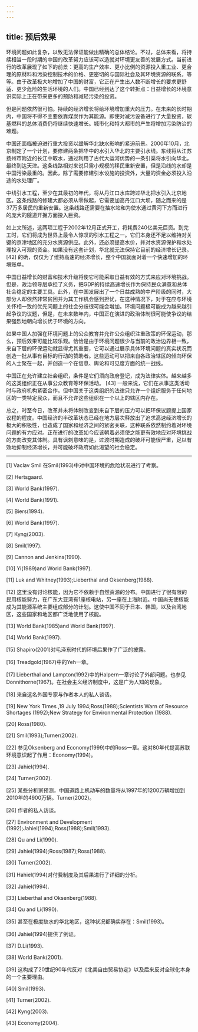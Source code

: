 ```yaml
---
---
---
```

title: 预后效果
---




环境问题如此复杂，以致无法保证能做出精确的总体结论。不过，总体来看，将持续相当一段时期的中国的改革努力应该可以造就对环境更友善的发展方式。当前进行的改革展现了如下的前景：更高的生产效率、更小比例的资源投入重工业、更合理的原材料和污染控制技术的价格、更密切的与国际社会及其环境资源的联系，等等。由于改革极大地增加了中国的财富，它正在产生出人数不断增长的要求更舒适、更少危险的生活环境的人们。中国已经到达了这个转折点：日益增长的环境意识实际上正在带来更多的预防和减轻污染的投资。

但是问题依然很可怕。持续的经济增长将给环境增加重大的压力。在未来的长时期内，中国将不得不主要依靠煤炭作为其能源。即使对减污设备进行了大量投资，碳基燃料的总体消费仍将继续快速增长。城市化和特大都市的产生将增加污染防治的难题。

中国还面临被迫进行重大投资以缓解华北缺水影响的紧迫前景。2000年10月，北京制定了一个计划，要修建两条把华中的水引入华北的主要引水线。东线将从江苏扬州市附近的长江中取水，通过利用了古代大运河优势的一条引渠将水引向华北，最终到达天津。这条线路相对来说只需小规模的移民重新安置，但是沿线的水却是中国污染最重的。因此，除了需要修建引水设施的投资外，大量的资金必须投入沿途的水处理厂。

中线引水工程，至少在其最初的年代，将从丹江口水库跨过华北把水引入北京地区。这条线路的修建大都必须从零做起，它需要加高丹江口大坝，随之而来的是37万多居民的重新安置。这条线路还需要在抽水站和为使水通过黄河下方而进行的庞大的隧道开掘方面投入巨资。

如上文所述，这两项工程于2002年12月正式开工，将耗费240亿美元巨资。到完工时，它们将成为世界上最令人惊叹的引水工程之一。它们本身还不足以维持对关键的京津地区的充分水资源供应。此外，还必须提高水价，并对水资源保护和水处理投入可观的资金。如果没有这套计划，华北就无法保持它目前的经济增长记录。 [42] 的确，仅仅为了维持高速的经济增长，整个中国就面对着一个快速增加的环境账单。

中国日益增长的财富和技术升级将使它可能采取日益有效的方式来应对环境挑战。但是，政治领导层承担了义务，把GDP的持续高速增长作为保持民众满意和总体社会稳定的主要工具。此外，在中国发展出了一个日益成熟的中产阶级的同时，大部分人却依然非常贫困并为其工作机会感到担忧，在这种情况下，对于在应与环境关怀相一致的优先问题上的社会分歧很可能会增加。环境问题极可能成为越来越引起争议的议题，但是，在未来数年内，中国正在演进的政治体制很可能使争议的结果强烈地朝向增长优于环境的方向。

如果中国人加强在环境问题上的公众教育并允许公众组织注重政策的环保运动，那么，预后效果可能比较乐观。恰恰是由于环境问题很少与当前的政治边界相一致，来自下层的环保运动就显得尤其重要，它可以通过展示具体环境问题的真实状况而创造一批从事有目标的行动的赞助者。这些运动可以把来自各政治辖区的倾向环保的人士聚在一起，并创造一个在信息、舆论和可见度方面的统一战线。

中国正在允许建立社会组织，条件是它们须向政府登记，成为法律实体。越来越多的这类组织正在从事公众教育等环保活动。 [43] 一般来说，它们在从事这类活动时与政府机构紧密合作。但中国关于这类组织的法律只允许一个组织服务于任何地区的一类特定民众，而且不允许这些组织在一个以上的辖区内存在。

总之，时至今日，改革并未将体制改变到来自下层的压力可以把环保议题提上国家议程的程度。中国经济的半改革状态已经在地方层次释放出了追求高速经济增长的极大的积极性，也造成了国家和经济之间的紧密关联，这种联系依然制约着对环境问题的有力应对。正在进行的改革如今应该朝着必须使之能更有效地应对环境挑战的方向改变其体制。具有讽刺意味的是，过渡时期造成的破坏可能很严重，足以有效地抑制经济增长，并可能破坏政府如此渴望的社会稳定。



* * *



[1] Vaclav Smil 在Smil(1993)中对中国环境的危险状况进行了考察。

[2] Hertsgaard.

[3] World Bank(1997).

[4] World Bank(1991).

[5] Biers(1994).

[6] World Bank(1997).

[7] Kyng(2003).

[8] Smil(1997).

[9] Cannon and Jenkins(1990).

[10] Yi(1989)and World Bank(1997).

[11] Luk and Whitney(1993);Lieberthal and Oksenberg(1988).

[12] 这里没有讨论核能，因为它不依赖于自然资源的分布。中国进行了很有限的民用核能努力，在广东大亚湾有1座核电站，另一座在上海附近。中国尚无使核能成为其能源系统主要组成部分的计划。这使中国不同于日本、韩国，以及台湾地区，这些国家和地区都广泛地使用了核能。

[13] World Bank(1985)and World Bank(1997).

[14] World Bank(1997).

[15] Shapiro(2001)对毛泽东时代的环境后果作了广泛的披露。

[16] Treadgold(1967)中的Yeh一章。

[17] Lieberthal and Lampton(1992)中的Halpern一章讨论了外部问题。也参见Donnithorne(1967)。在社会主义经济制度中，这是广为人知的现象。

[18] 来自这名外国专家与作者本人的私人谈话。

[19] New York Times ,19 July 1994;Ross(1988);Scientists Warn of Resource Shortages (1992);New Strategy for Environmental Protection (1988).

[20] Ross(1980).

[21] Smil(1993);Turner(2002).

[22] 参见Oksenberg and Economy(1999)中的Ross一章。这对80年代提高苏联环境意识起了作用：Economy(1994)。

[23] Jahiel(1994).

[24] Turner(2002).

[25] 某些分析家预测，中国道路上机动车的数量将从1997年的1200万辆增加到2010年的4900万辆。Turner(2002)。

[26] 作者的私人访谈。

[27] Environment and Development (1992);Jahiel(1994);Ross(1988);Smil(1993).

[28] Qu and Li(1990).

[29] Jahiel(1994);Ross(1987);Ross(1988).

[30] Turner(2002).

[31] Hahiel(1994)对付费制度及其后果进行了详细的分析。

[32] Jahiel(1994).

[33] Lieberthal and Oksenberg(1988).

[34] Qu and Li(1990).

[35] 甚至在极度缺水的华北地区，这种状况都确实存在：Smil(1993)。

[36] Jahiel(1994)提供了例证。

[37] D.Li(1993).

[38] World Bank(2001).

[39] 这构成了20世纪90年代反对《北美自由贸易协定》以及后来反对全球化本身的一个主要理由。

[40] Smil(1993).

[41] Turner(2002).

[42] Kyng(2003).

[43] Economy(2004).